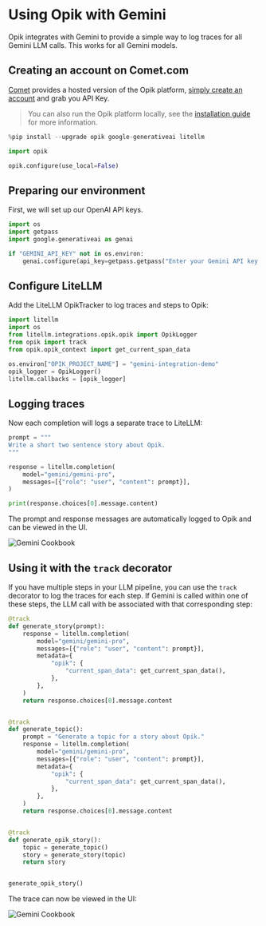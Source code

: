 # Using Opik with Gemini

Opik integrates with Gemini to provide a simple way to log traces for all Gemini LLM calls. This works for all Gemini models.

## Creating an account on Comet.com

[Comet](https://www.comet.com/site?from=llm&utm_source=opik&utm_medium=colab&utm_content=openai&utm_campaign=opik) provides a hosted version of the Opik platform, [simply create an account](https://www.comet.com/signup?from=llm&utm_source=opik&utm_medium=colab&utm_content=openai&utm_campaign=opik) and grab you API Key.

> You can also run the Opik platform locally, see the [installation guide](https://www.comet.com/docs/opik/self-host/overview/?from=llm&utm_source=opik&utm_medium=colab&utm_content=openai&utm_campaign=opik) for more information.


```python
%pip install --upgrade opik google-generativeai litellm
```


```python
import opik

opik.configure(use_local=False)
```

## Preparing our environment

First, we will set up our OpenAI API keys.


```python
import os
import getpass
import google.generativeai as genai

if "GEMINI_API_KEY" not in os.environ:
    genai.configure(api_key=getpass.getpass("Enter your Gemini API key: "))
```

## Configure LiteLLM

Add the LiteLLM OpikTracker to log traces and steps to Opik:


```python
import litellm
import os
from litellm.integrations.opik.opik import OpikLogger
from opik import track
from opik.opik_context import get_current_span_data

os.environ["OPIK_PROJECT_NAME"] = "gemini-integration-demo"
opik_logger = OpikLogger()
litellm.callbacks = [opik_logger]
```

## Logging traces

Now each completion will logs a separate trace to LiteLLM:


```python
prompt = """
Write a short two sentence story about Opik.
"""

response = litellm.completion(
    model="gemini/gemini-pro",
    messages=[{"role": "user", "content": prompt}],
)

print(response.choices[0].message.content)
```

The prompt and response messages are automatically logged to Opik and can be viewed in the UI.

![Gemini Cookbook](https://raw.githubusercontent.com/comet-ml/opik/main/apps/opik-documentation/documentation/fern/img/cookbook/gemini_trace_cookbook.png)

## Using it with the `track` decorator

If you have multiple steps in your LLM pipeline, you can use the `track` decorator to log the traces for each step. If Gemini is called within one of these steps, the LLM call with be associated with that corresponding step:


```python
@track
def generate_story(prompt):
    response = litellm.completion(
        model="gemini/gemini-pro",
        messages=[{"role": "user", "content": prompt}],
        metadata={
            "opik": {
                "current_span_data": get_current_span_data(),
            },
        },
    )
    return response.choices[0].message.content


@track
def generate_topic():
    prompt = "Generate a topic for a story about Opik."
    response = litellm.completion(
        model="gemini/gemini-pro",
        messages=[{"role": "user", "content": prompt}],
        metadata={
            "opik": {
                "current_span_data": get_current_span_data(),
            },
        },
    )
    return response.choices[0].message.content


@track
def generate_opik_story():
    topic = generate_topic()
    story = generate_story(topic)
    return story


generate_opik_story()
```

The trace can now be viewed in the UI:

![Gemini Cookbook](https://raw.githubusercontent.com/comet-ml/opik/main/apps/opik-documentation/documentation/fern/img/cookbook/gemini_trace_decorator_cookbook.png)


